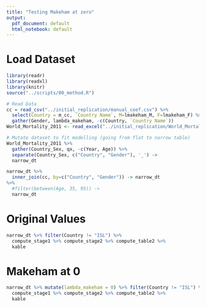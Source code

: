 ```yaml
---
title: "Testing Makeham at zero"
output:
  pdf_document: default
  html_notebook: default
---
```


# Load Dataset
```r
library(readr)
library(readxl)
library(knitr)
source("../scripts/00_method.R")

# Read Data
cc = read_csv("../initial_replication/manual_coef.csv") %>%  
  select(Country = m_cc, `Country Name`, M=lmakeham_M, F=lmakeham_F) %>% 
  gather(Gender, lambda_makeham, -c(Country, `Country Name`))
World_Mortality_2011 <- read_excel("../initial_replication/World_Mortality_2011.xlsx", skip = 1)

# Mutate dataset to fit modelling (going from flat to narrow table)
World_Mortality_2011 %>% 
  gather(Country_Sex, qx, -c(Year, Age)) %>% 
  separate(Country_Sex, c("Country", "Gender"), '_') -> 
  narrow_dt

narrow_dt %>% 
  inner_join(cc, by=c("Country", "Gender")) -> narrow_dt
%>%
  #filter(between(Age, 35, 95)) -> 
  narrow_dt
```


# Original Values
  
```r
narrow_dt %>% filter(Country != "ISL") %>% 
  compute_stage1 %>% compute_stage2 %>% compute_table2 %>% 
  kable
```

# Makeham at 0
```r
narrow_dt %>% mutate(lambda_makeham = 0) %>% filter(Country != "ISL") %>%  
  compute_stage1 %>% compute_stage2 %>% compute_table2 %>% 
  kable
```